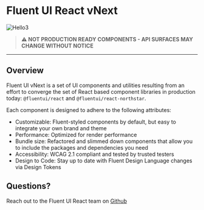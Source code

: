 
<Meta title="Concepts/Introduction" />

<h1 className="fluent">Fluent UI React vNext</h1>

<img src="./fluentui-banner2.jpg" alt="Hello3" />

> **⚠ NOT PRODUCTION READY COMPONENTS - API SURFACES MAY CHANGE WITHOUT NOTICE**

---

<h2 className="fluent">Overview</h2>
<div className="fluent-text">

Fluent UI vNext is a set of UI components and utilities resulting from an effort to converge the set of React based component libraries in production today: `@fluentui/react` and `@fluentui/react-northstar`.

Each component is designed to adhere to the following attributes:

- Customizable: Fluent-styled components by default, but easy to integrate your own brand and theme​
- Performance: Optimized for render performance​
- Bundle size: Refactored and slimmed down components​ that allow you to include the packages and dependencies you need
- Accessibility: WCAG 2.1 compliant and tested by trusted testers
- Design to Code: Stay up to date with Fluent Design Language changes via Design Tokens

</div>

<h2 className="fluent">Questions?</h2>

Reach out to the Fluent UI React team on [Github](https://github.com/microsoft/fluentui)
